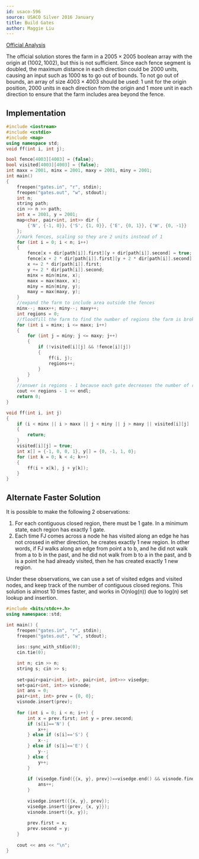 ```yaml
---
id: usaco-596
source: USACO Silver 2016 January
title: Build Gates
author: Maggie Liu
---
```


[Official Analysis](http://www.usaco.org/current/data/sol_gates_silver_jan16.html)

<Warning>

The official solution stores the farm in a $2005 \times 2005$ boolean array with
the origin at $(1002, 1002)$, but this is not sufficient. Since each fence
segment is doubled, the maximum distance in each direction could be $2000$
units, causing an input such as $1000$ $\texttt{N}$s to go out of bounds. To not
go out of bounds, an array of size $4003 \times 4003$ should be used: $1$ unit
for the origin position, $2000$ units in each direction from the origin and $1$
more unit in each direction to ensure that the farm includes area beyond the
fence.

</Warning>

<LanguageSection>

<CPPSection>

## Implementation

```cpp
#include <iostream>
#include <cstdio>
#include <map>
using namespace std;
void ff(int i, int j);

bool fence[4003][4003] = {false};
bool visited[4003][4003] = {false};
int maxx = 2001, minx = 2001, maxy = 2001, miny = 2001;
int main()
{
	freopen("gates.in", "r", stdin);
	freopen("gates.out", "w", stdout);
	int n;
	string path;
	cin >> n >> path;
	int x = 2001, y = 2001;
	map<char, pair<int, int>> dir {
		{'N', {-1, 0}}, {'S', {1, 0}}, {'E', {0, 1}}, {'W', {0, -1}}
	};
	//mark fences, scaling so they are 2 units instead of 1
	for (int i = 0; i < n; i++)
	{
		fence[x + dir[path[i]].first][y + dir[path[i]].second] = true;
		fence[x + 2 * dir[path[i]].first][y + 2 * dir[path[i]].second] = true;
		x += 2 * dir[path[i]].first;
		y += 2 * dir[path[i]].second;
		minx = min(minx, x);
		maxx = max(maxx, x);
		miny = min(miny, y);
		maxy = max(maxy, y);
	}
	//expand the farm to include area outside the fences
	minx--; maxx++; miny--; maxy++;
	int regions = 0;
	//floodfill the farm to find the number of regions the farm is broken into
	for (int i = minx; i <= maxx; i++)
	{
		for (int j = miny; j <= maxy; j++)
		{
			if (!visited[i][j] && !fence[i][j])
			{
				ff(i, j);
				regions++;
			}
		}
	}
	//answer is regions - 1 because each gate decreases the number of regions by 1
	cout << regions - 1 << endl;
	return 0;
}

void ff(int i, int j)
{
	if (i < minx || i > maxx || j < miny || j > maxy || visited[i][j] || fence[i][j])
	{
		return;
	}
	visited[i][j] = true;
	int x[] = {-1, 0, 0, 1}, y[] = {0, -1, 1, 0};
	for (int k = 0; k < 4; k++)
	{
		ff(i + x[k], j + y[k]);
	}
}
```
## Alternate Faster Solution

It is possible to make the following 2 observations:

1. For each contiguous closed region, there must be 1 gate. In a minimum state, each region has exactly 1 gate.
2. Each time FJ comes across a node he has visited along an edge he has not crossed in either direction, he creates exactly 1 new region. In other words, if FJ walks along an edge from point a to b, and he did not walk from a to b in the past, and he did not walk from b to a in the past, and b is a point he had already visited, then he has created exactly 1 new region.

Under these observations, we can use a set of visited edges and visited nodes, and keep track of the number of contiguous closed regions. This solution is almost 10 times faster, and works in O(nlog(n)) due to log(n) set lookup and insertion. 

```c++
#include <bits/stdc++.h>
using namespace::std;

int main() {
    freopen("gates.in", "r", stdin);
    freopen("gates.out", "w", stdout);
	
    ios::sync_with_stdio(0);
    cin.tie(0);

    int n; cin >> n;
    string s; cin >> s;
	
    set<pair<pair<int, int>, pair<int, int>>> visedge;
    set<pair<int, int>> visnode;
    int ans = 0;
    pair<int, int> prev = {0, 0};
    visnode.insert(prev);
	
    for (int i = 0; i < n; i++) {
        int x = prev.first; int y = prev.second;
        if (s[i]=='N') {
            x++;
        } else if (s[i]=='S') {
            x--;
        } else if (s[i]=='E') {
            y--;
        } else {
            y++;
        }
			  
        if (visedge.find({{x, y}, prev})==visedge.end() && visnode.find({x, y})!=visnode.end()) {
            ans++;
        }
			  
        visedge.insert({{x, y}, prev});
        visedge.insert({prev, {x, y}});
        visnode.insert({x, y});
			  
        prev.first = x;
        prev.second = y;
    }
			  
    cout << ans << "\n";
}
```
</CPPSection>

</LanguageSection>
